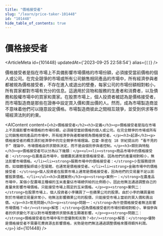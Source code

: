```yaml
---
title: "價格接受者"
slug: "/learn/price-taker-101448"
id: "101448"
hide_table_of_contents: true
---
```



# 價格接受者

<ArticleMeta id={101448} updatedAt={'2023-09-25 22:58:54'} alias={`[]`} />
<div className='border-solid border-b border-t-0 my-4 border-[var(--ifm-color-gray-300)]' />

價格接受者是指在市場上不具備影響市場價格的市場份額，必須接受當前價格的個人或公司。在完全競爭的市場或所有公司銷售相同產品的市場中，所有經濟參與者都被視為價格接受者，不存在進入或退出的壁壘，每家公司的市場份額相對較小，所有買家都對市場有充分的信息。這適用於貨物和服務的生產者和消費者，以及債務和股權市場中的買家和賣家。在股票市場上，個人投資者被認為是價格接受者，而市場製造商是那些在證券中設定買入價和賣出價的人。然而，成為市場製造商並不意味着他們可以隨意設定價格。市場製造商彼此之間相互競爭，並受到供求等市場經濟法則的約束。

<AIContent content={`<h2>價格接受者</h2><h3>定義</h3><p>價格接受者是指在市場上不具備影響市場價格的市場份額，必須接受當前價格的個人或公司。在完全競爭的市場或所有公司銷售相同產品的市場中，所有經濟參與者都被視為價格接受者。</p><h3>起源</h3><p>價格接受者的概念源於經濟學中的完全競爭市場理論。亞當·斯密在 18 世紀提出的 “看不見的手” 理論中，市場價格由供求關係決定，而不是由個別參與者控制。</p><h3>類別與特點</h3><p>價格接受者可以分為以下幾類：</p><ul><li><strong>商品市場中的價格接受者：</strong>在農產品市場中，個體農民通常是價格接受者，因為他們的產量相對較小，無法影響市場價格。</li><li><strong>服務市場中的價格接受者：</strong>小型服務提供商，如個體理髮師或小型餐館，也通常是價格接受者。</li><li><strong>金融市場中的價格接受者：</strong>個人投資者在股票市場上通常是價格接受者，因為他們的交易量不足以影響股票價格。</li></ul><h3>具體案例</h3><p><strong>案例一：</strong>在農產品市場中，某個小型農場主種植的玉米產量佔市場總供給的比例極小，因此他無法通過調整自己的產量來影響市場價格，只能接受市場上既定的玉米價格。</p><p><strong>案例二：</strong>在股票市場上，個人投資者小李購買了一些蘋果公司的股票。由於小李的購買量相對於市場總交易量非常小，他無法影響蘋果公司的股價，只能接受市場上當前的買入價和賣出價。</p><h3>常見問題</h3><p><strong>問題一：</strong>為什麼價格接受者無法影響市場價格？<br/><strong>解答：</strong>因為價格接受者的市場份額相對較小，單個參與者的供求變化不足以對市場整體供求關係產生顯著影響。</p><p><strong>問題二：</strong>價格接受者在市場中有什麼優勢和劣勢？<br/><strong>解答：</strong>優勢是價格接受者不需要花費資源去影響價格，劣勢是他們無法通過調整價格來獲得額外利潤。</p>`} id={101448} />
